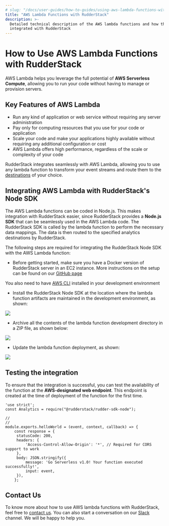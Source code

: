 ```yaml
---
# slug: "/docs/user-guides/how-to-guides/using-aws-lambda-functions-with-rudderstack"
title: "AWS Lambda Functions with RudderStack"
description: >-
  Detailed technical description of the AWS lambda functions and how they can be
  integrated with RudderStack
---
```


# How to Use AWS Lambda Functions with RudderStack

AWS Lambda helps you leverage the full potential of **AWS Serverless Compute**, allowing you to run your code without having to manage or provision servers.

## Key Features of AWS Lambda

- Run any kind of application or web service without requiring any server administration
- Pay only for computing resources that you use for your code or application
- Scale your code and make your applications highly available without requiring any additional configuration or cost
- AWS Lambda offers high performance, regardless of the scale or complexity of your code

RudderStack integrates seamlessly with AWS Lambda, allowing you to use any lambda function to transform your event streams and route them to the [destinations](https://rudderstack.com/docs/destinations#popular-destinations) of your choice.

## Integrating AWS Lambda with RudderStack's Node SDK

The AWS Lambda functions can be coded in Node.js. This makes integration with RudderStack easier, since RudderStack provides a **Node.js SDK** that can be seamlessly used in the AWS Lambda code. The RudderStack SDK is called by the lambda function to perform the necessary data mappings. The data is then routed to the specified analytics destinations by RudderStack.

The following steps are required for integrating the RudderStack Node SDK with the AWS Lambda function:

- Before getting started, make sure you have a Docker version of RudderStack server in an EC2 instance. More instructions on the setup can be found on our [GitHub page](https://github.com/rudderlabs/rudder-server#setup-instructions-docker)

<div class="infoBlock">
You also need to have <a href="https://docs.aws.amazon.com/cli/latest/userguide/cli-chap-install.html">AWS CLI</a> installed in your development environment

</div>

- Install the RudderStack Node SDK at the location where the lambda function artifacts are maintained in the development environment, as shown:

![](https://lh5.googleusercontent.com/r8S9Lz7hdric1qarjrNIifSQFbzfrIDtHqC7Z23pay_h9FlktfsSgXOYRZHPylbbfOQIj47DR7nTf0ABlbH8fEGY_e6WO2eJx6fdVHDIHXTA57p4_a-OTYkbZ3TMh5IHESf-4kg8)

- Archive all the contents of the lambda function development directory in a ZIP file, as shown below:

![](https://lh6.googleusercontent.com/CJMBcKcleFAh5AJuD77ggZv-tqDdyxBw7c7eAC8QWlvpehfUnam34vWjRWvxzst2NMDEvL8tCVo1YwLZNSIjfxMNXGqdDzAFvn2mCCNQChUXKvrgSq9r7QtsvSh6vAYFIpMd6Pvt)

- Update the lambda function deployment, as shown:

![](https://lh5.googleusercontent.com/fA_9hWGzBx8g0nlWzmcXcJWf5guTY47Zc6gEZfJ2OWwfnrhdZ-Am53YgzpEz0ziVrop4grs_mh-Wx8tf2ogUmhddCGjXiyhjpAtR4f6B9ON8iJLCzvzOZxFji3FsnDJyJOsj863T)

## Testing the integration

To ensure that the integration is successful, you can test the availability of the function at the **AWS-designated web endpoint**. This endpoint is created at the time of deployment of the function for the first time.

```text
'use strict';
const Analytics = require("@rudderstack/rudder-sdk-node");

//
//
module.exports.helloWorld = (event, context, callback) => {
    const response = {
   	 statusCode: 200,
   	 headers: {
   		 'Access-Control-Allow-Origin': '*', // Required for CORS support to work
   	 },
   	 body: JSON.stringify({
   		 message: 'Go Serverless v1.0! Your function executed successfully!',
   		 input: event,
   	 }),
    };
```

## Contact Us

To know more about how to use AWS lambda functions with RudderStack, feel free to [contact us](mailto:%20docs@rudderstack.com). You can also start a conversation on our [Slack](https://rudderstack.com/join-rudderstack-slack-community) channel. We will be happy to help you.
